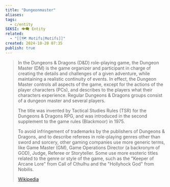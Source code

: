 ```yaml
---
title: "Dungeonmaster"
aliases: 
tags:
  - c/entity
SEKSI: 👁️‍🗨️ Entity
related:
  - "[[🗺️ Motifs|Motifs]]"
created: 2024-10-20 07:35
publish: true
---
```



> In the Dungeons & Dragons (D&D) role-playing game, the Dungeon Master (DM) is the game organizer and participant in charge of creating the details and challenges of a given adventure, while maintaining a realistic continuity of events. In effect, the Dungeon Master controls all aspects of the game, except for the actions of the player characters (PCs), and describes to the players what their characters experience. Regular Dungeons & Dragons groups consist of a dungeon master and several players.
>
> The title was invented by Tactical Studies Rules (TSR) for the Dungeons & Dragons RPG, and was introduced in the second supplement to the game rules (Blackmoor) in 1975.
>
> To avoid infringement of trademarks by the publishers of Dungeons & Dragons, and to describe referees in role-playing genres other than sword and sorcery, other gaming companies use more generic terms, like Game Master (GM), Game Operations Director (a backronym of GOD), Judge, Referee or Storyteller. Some use more esoteric titles related to the genre or style of the game, such as the "Keeper of Arcane Lore" from Call of Cthulhu and the "Hollyhock God" from Nobilis.
>
> [Wikipedia](https://en.wikipedia.org/wiki/Dungeon%20Master)
